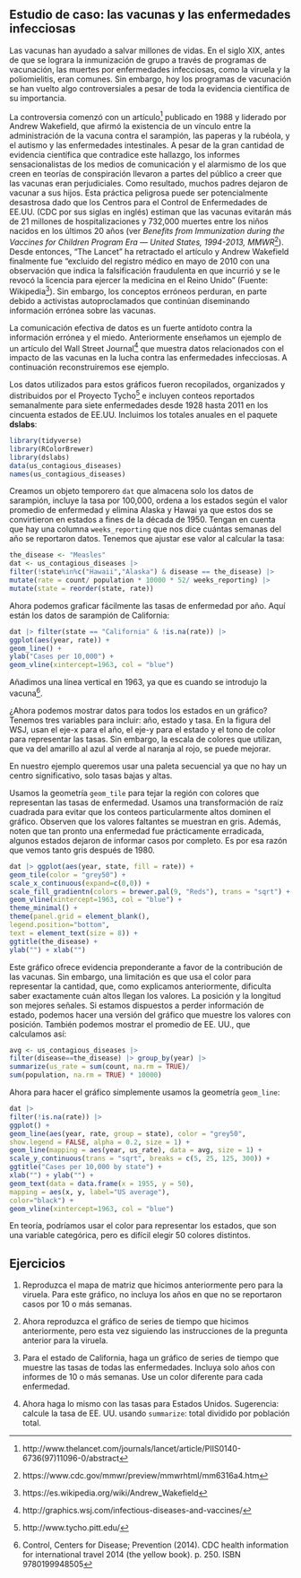 ## Estudio de caso: las vacunas y las enfermedades infecciosas {#vaccines}

Las vacunas han ayudado a salvar millones de vidas. En el siglo XIX, antes de que se lograra la inmunización de grupo a través de programas de vacunación, las muertes por enfermedades infecciosas, como la viruela y la poliomielitis, eran comunes. Sin embargo, hoy los programas de vacunación se han vuelto algo controversiales a pesar de toda la evidencia científica de su importancia.

La controversia comenzó con un artículo^[http://www.thelancet.com/journals/lancet/article/PIIS0140-6736(97)11096-0/abstract] publicado en 1988 y liderado por Andrew Wakefield, que afirmó la existencia de un vínculo entre la administración de la vacuna contra el sarampión, las paperas y la rubéola, y el autismo y las enfermedades intestinales.
A pesar de la gran cantidad de evidencia científica que contradice este hallazgo, los informes sensacionalistas de los medios de comunicación y el alarmismo de los que creen en teorías de conspiración llevaron a partes del público a creer que las vacunas eran perjudiciales. Como resultado, muchos padres dejaron de vacunar a sus hijos. Esta práctica peligrosa puede ser potencialmente desastrosa dado que los Centros para el Control de Enfermedades de EE.UU. (CDC por sus siglas en inglés) estiman que las vacunas evitarán más de 21 millones de hospitalizaciones y 732,000 muertes entre los niños nacidos en los últimos 20 años (ver _Benefits from Immunization during the Vaccines for Children Program Era — United States, 1994-2013, MMWR_^[https://www.cdc.gov/mmwr/preview/mmwrhtml/mm6316a4.htm]).
Desde entonces, "The Lancet" ha retractado el artículo y Andrew Wakefield finalmente fue "excluido del registro médico en mayo de 2010 con una observación que indica la falsificación fraudulenta en que incurrió y se le revocó la licencia para ejercer la medicina en el Reino Unido"
(Fuente: Wikipedia^[https://es.wikipedia.org/wiki/Andrew_Wakefield]). Sin embargo, los conceptos erróneos perduran, en parte debido a activistas autoproclamados que continúan diseminando información errónea sobre las vacunas.

La comunicación efectiva de datos es un fuerte antídoto contra la información errónea y el miedo. Anteriormente enseñamos un ejemplo de un artículo del Wall Street Journal^[http://graphics.wsj.com/infectious-diseases-and-vaccines/] que muestra datos relacionados con el impacto de las vacunas en la lucha contra las enfermedades infecciosas. A continuación reconstruiremos ese ejemplo.

Los datos utilizados para estos gráficos fueron recopilados, organizados y distribuidos por el Proyecto Tycho^[http://www.tycho.pitt.edu/] e incluyen conteos reportados semanalmente para siete enfermedades desde 1928 hasta 2011 en los cincuenta estados de EE.UU. Incluimos los totales anuales en el paquete __dslabs__:

```r
library(tidyverse)
library(RColorBrewer)
library(dslabs)
data(us_contagious_diseases)
names(us_contagious_diseases)
```

Creamos un objeto temporero `dat` que almacena solo los datos de sarampión, incluye la tasa por 100,000, ordena a los estados según el valor promedio de enfermedad y elimina Alaska y Hawai ya que estos dos se convirtieron en estados a fines de la década de 1950. Tengan en cuenta que hay una columna `weeks_reporting` que nos dice cuántas semanas del año se reportaron datos. Tenemos que ajustar ese valor al calcular la tasa:

```r
the_disease <- "Measles"
dat <- us_contagious_diseases |>
filter(!state%in%c("Hawaii","Alaska") & disease == the_disease) |>
mutate(rate = count/ population * 10000 * 52/ weeks_reporting) |>
mutate(state = reorder(state, rate))
```

Ahora podemos graficar fácilmente las tasas de enfermedad por año. Aquí están los datos de sarampión de California:

```r
dat |> filter(state == "California" & !is.na(rate)) |>
ggplot(aes(year, rate)) +
geom_line() +
ylab("Cases per 10,000") +
geom_vline(xintercept=1963, col = "blue")
```

Añadimos una línea vertical en 1963, ya que es cuando se introdujo la vacuna^[Control, Centers for Disease; Prevention (2014). CDC health information for international travel 2014 (the yellow book). p. 250. ISBN 9780199948505].

¿Ahora podemos mostrar datos para todos los estados en un gráfico? Tenemos tres variables para incluir: año, estado y tasa. En la figura del WSJ, usan el eje-x para el año, el eje-y para el estado y el tono de color para representar las tasas. Sin embargo, la escala de colores que utilizan, que va del amarillo al azul al verde al naranja al rojo, se puede mejorar.

En nuestro ejemplo queremos usar una paleta secuencial ya que no hay un centro significativo, solo tasas bajas y altas.

Usamos la geometría `geom_tile` para tejar la región con colores que representan las tasas de enfermedad. Usamos una transformación de raíz cuadrada para evitar que los conteos particularmente altos dominen el gráfico. Observen que los valores faltantes se muestran en gris. Además, noten que tan pronto una enfermedad fue prácticamente erradicada, algunos estados dejaron de informar casos por completo. Es por esa razón que vemos tanto gris después de 1980.

```r
dat |> ggplot(aes(year, state, fill = rate)) +
geom_tile(color = "grey50") +
scale_x_continuous(expand=c(0,0)) +
scale_fill_gradientn(colors = brewer.pal(9, "Reds"), trans = "sqrt") +
geom_vline(xintercept=1963, col = "blue") +
theme_minimal() +
theme(panel.grid = element_blank(),
legend.position="bottom",
text = element_text(size = 8)) +
ggtitle(the_disease) +
ylab("") + xlab("")
```

Este gráfico ofrece evidencia preponderante a favor de la contribución de las vacunas. Sin embargo, una limitación es que usa el color para representar la cantidad, que, como explicamos anteriormente, dificulta saber exactamente cuán altos llegan los valores. La posición y la longitud son mejores señales. Si estamos dispuestos a perder información de estado, podemos hacer una versión del gráfico que muestre los valores con posición. También podemos mostrar el promedio de EE. UU., que calculamos así:

```r
avg <- us_contagious_diseases |>
filter(disease==the_disease) |> group_by(year) |>
summarize(us_rate = sum(count, na.rm = TRUE)/
sum(population, na.rm = TRUE) * 10000)
```

Ahora para hacer el gráfico simplemente usamos la geometría `geom_line`:
```r
dat |>
filter(!is.na(rate)) |>
ggplot() +
geom_line(aes(year, rate, group = state), color = "grey50",
show.legend = FALSE, alpha = 0.2, size = 1) +
geom_line(mapping = aes(year, us_rate), data = avg, size = 1) +
scale_y_continuous(trans = "sqrt", breaks = c(5, 25, 125, 300)) +
ggtitle("Cases per 10,000 by state") +
xlab("") + ylab("") +
geom_text(data = data.frame(x = 1955, y = 50),
mapping = aes(x, y, label="US average"),
color="black") +
geom_vline(xintercept=1963, col = "blue")
```

En teoría, podríamos usar el color para representar los estados, que son una variable categórica, pero es difícil elegir 50 colores distintos.

## Ejercicios


1. Reproduzca el mapa de matriz que hicimos anteriormente pero para la viruela. Para este gráfico, no incluya los años en que no se reportaron casos por 10 o más semanas.

2. Ahora reproduzca el gráfico de series de tiempo que hicimos anteriormente, pero esta vez siguiendo las instrucciones de la pregunta anterior para la viruela.

3. Para el estado de California, haga un gráfico de series de tiempo que muestre las tasas de todas las enfermedades. Incluya solo años con informes de 10 o más semanas. Use un color diferente para cada enfermedad.

4. Ahora haga lo mismo con las tasas para Estados Unidos. Sugerencia: calcule la tasa de EE. UU. usando `summarize`: total dividido por población total.

